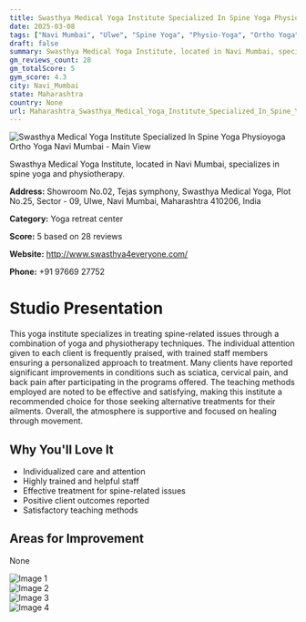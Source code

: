 ```yaml
---
title: Swasthya Medical Yoga Institute Specialized In Spine Yoga Physioyoga  Ortho Yoga Navi Mumbai
date: 2025-03-08
tags: ["Navi Mumbai", "Ulwe", "Spine Yoga", "Physio-Yoga", "Ortho Yoga", "supportive atmosphere", "healing focus", "Navi Mumbai"]  
draft: false
summary: Swasthya Medical Yoga Institute, located in Navi Mumbai, specializes in spine yoga and physiotherapy.
gm_reviews_count: 28
gm_totalScore: 5
gym_score: 4.3
city: Navi_Mumbai
state: Maharashtra
country: None
url: Maharashtra_Swasthya_Medical_Yoga_Institute_Specialized_In_Spine_Yoga_Physioyoga_Ortho_Yoga_Navi_Mumbai
---
```


<div className="aspect-[16/9] relative my-8">
  <img 
    src="https://lh5.googleusercontent.com/p/AF1QipMgg9qXkZaNgEh_8rPeCFeihANxjv9ywNzF8XA=w1920-h1080-k-no"
    alt="Swasthya Medical Yoga Institute Specialized In Spine Yoga Physioyoga  Ortho Yoga Navi Mumbai - Main View"
    className="object-cover absolute inset-0 w-full h-full rounded-lg"
  />
</div>

Swasthya Medical Yoga Institute, located in Navi Mumbai, specializes in spine yoga and physiotherapy.

**Address:** Showroom No.02, Tejas symphony, Swasthya Medical Yoga, Plot No.25, Sector - 09, Ulwe, Navi Mumbai, Maharashtra 410206, India

**Category:** Yoga retreat center

**Score:** 5 based on 28 reviews

**Website:** http://www.swasthya4everyone.com/

**Phone:** +91 97669 27752

# Studio Presentation

This yoga institute specializes in treating spine-related issues through a combination of yoga and physiotherapy techniques. The individual attention given to each client is frequently praised, with trained staff members ensuring a personalized approach to treatment. Many clients have reported significant improvements in conditions such as sciatica, cervical pain, and back pain after participating in the programs offered. The teaching methods employed are noted to be effective and satisfying, making this institute a recommended choice for those seeking alternative treatments for their ailments. Overall, the atmosphere is supportive and focused on healing through movement.



## Why You'll Love It

- Individualized care and attention
- Highly trained and helpful staff
- Effective treatment for spine-related issues
- Positive client outcomes reported
- Satisfactory teaching methods

## Areas for Improvement

None

<div className="grid grid-cols-1 xl:grid-cols-2 gap-4 my-8">
<div className="aspect-[4/3] relative"><img src="https://lh5.googleusercontent.com/p/AF1QipP8_GsLoPpwdPnkeG0pqG--XcQASPfN5YmnlW2B=w1920-h1080-k-no" alt="Image 1" className="object-cover absolute inset-0 w-full h-full rounded-lg" /></div>
<div className="aspect-[4/3] relative"><img src="https://lh5.googleusercontent.com/p/AF1QipOEdQW0dTzx6gGwi9Jbsp6FLX8WCQFhMt6k39-K=w1920-h1080-k-no" alt="Image 2" className="object-cover absolute inset-0 w-full h-full rounded-lg" /></div>
<div className="aspect-[4/3] relative"><img src="https://lh5.googleusercontent.com/p/AF1QipM49Lcm6ImZUs_6MWvt8qdppcMP9Kp0xURw1UxZ=w1920-h1080-k-no" alt="Image 3" className="object-cover absolute inset-0 w-full h-full rounded-lg" /></div>
<div className="aspect-[4/3] relative"><img src="https://lh5.googleusercontent.com/p/AF1QipPZ8b9ODkE6wls4Go__QiEOn0E-Nv1sn2yiTbUO=w1920-h1080-k-no" alt="Image 4" className="object-cover absolute inset-0 w-full h-full rounded-lg" /></div>
</div>